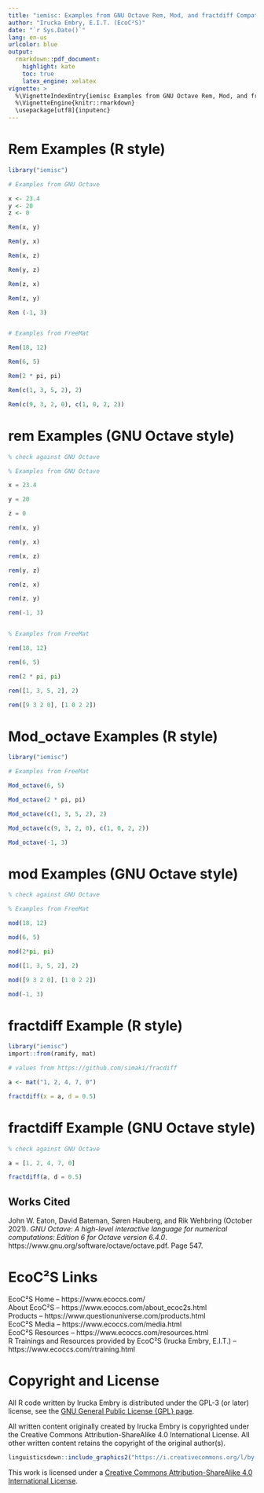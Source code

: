 ```yaml
---
title: "iemisc: Examples from GNU Octave Rem, Mod, and fractdiff Compatible Functions"
author: "Irucka Embry, E.I.T. (EcoC²S)"
date: "`r Sys.Date()`"
lang: en-us
urlcolor: blue
output:
  rmarkdown::pdf_document:
    highlight: kate
    toc: true
    latex_engine: xelatex
vignette: >
  %\VignetteIndexEntry{iemisc Examples from GNU Octave Rem, Mod, and fractdiff Compatible Functions}
  %\VignetteEngine{knitr::rmarkdown}
  \usepackage[utf8]{inputenc}
---
```


\bigskip

# Rem Examples (R style)

```r

library("iemisc")

# Examples from GNU Octave

x <- 23.4
y <- 20
z <- 0

Rem(x, y)

Rem(y, x)

Rem(x, z)

Rem(y, z)

Rem(z, x)

Rem(z, y)

Rem (-1, 3)


# Examples from FreeMat

Rem(18, 12)

Rem(6, 5)

Rem(2 * pi, pi)

Rem(c(1, 3, 5, 2), 2)

Rem(c(9, 3, 2, 0), c(1, 0, 2, 2))
```

\bigskip
\bigskip

# rem Examples (GNU Octave style)

```octave

% check against GNU Octave

% Examples from GNU Octave

x = 23.4

y = 20

z = 0

rem(x, y)

rem(y, x)

rem(x, z)

rem(y, z)

rem(z, x)

rem(z, y)

rem(-1, 3)


% Examples from FreeMat

rem(18, 12)

rem(6, 5)

rem(2 * pi, pi)

rem([1, 3, 5, 2], 2)

rem([9 3 2 0], [1 0 2 2])
```

\bigskip
\bigskip

# Mod_octave Examples (R style)

```r

library("iemisc")

# Examples from FreeMat

Mod_octave(6, 5)

Mod_octave(2 * pi, pi)

Mod_octave(c(1, 3, 5, 2), 2)

Mod_octave(c(9, 3, 2, 0), c(1, 0, 2, 2))

Mod_octave(-1, 3)
```

\bigskip
\bigskip

# mod Examples (GNU Octave style)

```octave

% check against GNU Octave

% Examples from FreeMat

mod(18, 12)

mod(6, 5)

mod(2*pi, pi)

mod([1, 3, 5, 2], 2)

mod([9 3 2 0], [1 0 2 2])

mod(-1, 3)
```

\bigskip
\bigskip

# fractdiff Example (R style)

```r

library("iemisc")
import::from(ramify, mat)

# values from https://github.com/simaki/fracdiff

a <- mat("1, 2, 4, 7, 0")

fractdiff(x = a, d = 0.5)
```

\bigskip
\bigskip

# fractdiff Example (GNU Octave style)

```octave

% check against GNU Octave

a = [1, 2, 4, 7, 0]

fractdiff(a, d = 0.5)
```

\bigskip
\bigskip
\bigskip
\bigskip

## Works Cited

John W. Eaton, David Bateman, Søren Hauberg, and Rik Wehbring (October 2021). *GNU Octave: A high-level interactive language for numerical computations: Edition 6 for Octave version 6.4.0*. https://www.gnu.org/software/octave/octave.pdf. Page 547.

\bigskip
\bigskip

# EcoC²S Links

EcoC²S Home -- https://www.ecoccs.com/  
About EcoC²S -- https://www.ecoccs.com/about_ecoc2s.html  
Products -- https://www.questionuniverse.com/products.html  
EcoC²S Media -- https://www.ecoccs.com/media.html  
EcoC²S Resources -- https://www.ecoccs.com/resources.html  
R Trainings and Resources provided by EcoC²S (Irucka Embry, E.I.T.) -- https://www.ecoccs.com/rtraining.html  

\bigskip
\bigskip

# Copyright and License

All R code written by Irucka Embry is distributed under the GPL-3 (or later) license, see the [GNU General Public License {GPL} page](https://www.gnu.org/licenses/gpl-3.0.html).  

All written content originally created by Irucka Embry is copyrighted under the Creative Commons Attribution-ShareAlike 4.0 International License. All other written content retains the copyright of the original author(s).  


```r
linguisticsdown::include_graphics2("https://i.creativecommons.org/l/by-sa/4.0/88x31.png")
```

This work is licensed under a [Creative Commons Attribution-ShareAlike 4.0 International License](https://creativecommons.org/licenses/by-sa/4.0/).  
